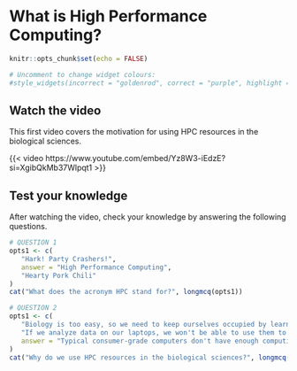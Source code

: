 # What is High Performance Computing?

```r
knitr::opts_chunk$set(echo = FALSE)

# Uncomment to change widget colours:
#style_widgets(incorrect = "goldenrod", correct = "purple", highlight = "firebrick")
```

## Watch the video

This first video covers the motivation for using HPC resources in the biological sciences. 

{{< video https://www.youtube.com/embed/Yz8W3-iEdzE?si=XgibQkMb37Wlpqt1 >}}

## Test your knowledge

After watching the video, check your knowledge by answering the following questions. 

::: {.webex-check .webex-box}
```r
# QUESTION 1
opts1 <- c(
   "Hark! Party Crashers!",
   answer = "High Performance Computing",
   "Hearty Pork Chili"
)
cat("What does the acronym HPC stand for?", longmcq(opts1))

# QUESTION 2
opts1 <- c(
   "Biology is too easy, so we need to keep ourselves occupied by learning other skills.",
   "If we analyze data on our laptops, we won't be able to use them to watch cat videos.",
   answer = "Typical consumer-grade computers don't have enough computing power to handle many large datasets."
)
cat("Why do we use HPC resources in the biological sciences?", longmcq(opts1))

```
:::
